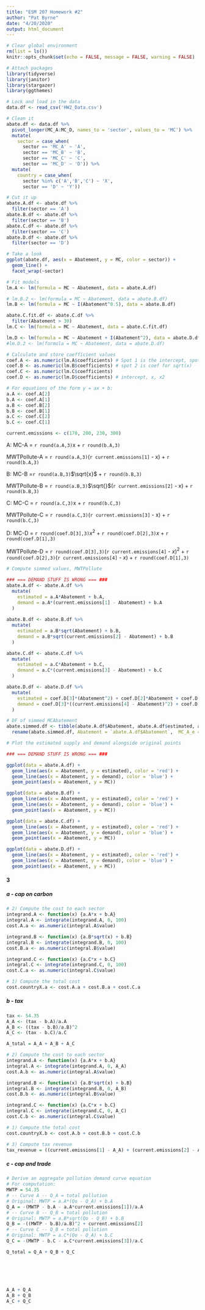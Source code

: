 ```yaml
---
title: "ESM 207 Homework #2"
author: "Pat Byrne"
date: "4/20/2020"
output: html_document
---
```


```r
# Clear global environment
rm(list = ls()) 
knitr::opts_chunk$set(echo = FALSE, message = FALSE, warning = FALSE)

# Attach packages
library(tidyverse)
library(janitor)
library(stargazer)
library(ggthemes)
```


```r
# Lock and load in the data
data.df <- read_csv('HW2_Data.csv') 
```

```r
# Clean it
abate.df <- data.df %>% 
  pivot_longer(MC_A:MC_D, names_to = 'sector', values_to = 'MC') %>% 
  mutate(
    sector = case_when(
      sector == 'MC_A' ~ 'A',
      sector == 'MC_B' ~ 'B',
      sector == 'MC_C' ~ 'C',
      sector == 'MC_D' ~ 'D')) %>% 
  mutate(
    country = case_when(
      sector %in% c('A','B','C') ~ 'X',
      sector == 'D' ~ 'Y'))

# Cut it up
abate.A.df <- abate.df %>% 
  filter(sector == 'A')
abate.B.df <- abate.df %>% 
  filter(sector == 'B')
abate.C.df <- abate.df %>% 
  filter(sector == 'C')
abate.D.df <- abate.df %>% 
  filter(sector == 'D')
```

```r
# Take a look
ggplot(abate.df, aes(x = Abatement, y = MC, color = sector)) + 
  geom_line() +
  facet_wrap(~sector)
```


```r
# Fit models
lm.A <- lm(formula = MC ~ Abatement, data = abate.A.df)

# lm.B.2 <- lm(formula = MC ~ Abatement, data = abate.B.df)
lm.B <- lm(formula = MC ~ I(Abatement^0.5), data = abate.B.df)

abate.C.fit.df <- abate.C.df %>% 
  filter(Abatement > 30)
lm.C <- lm(formula = MC ~ Abatement, data = abate.C.fit.df)

lm.D <- lm(formula = MC ~ Abatement + I(Abatement^2), data = abate.D.df)
#lm.D.2 <- lm(formula = MC ~ Abatement, data = abate.D.df)
```

```r
# Calculate and store coefficient values
coef.A <- as.numeric(lm.A$coefficients) # Spot 1 is the intercept, spot 2 is coef
coef.B <- as.numeric(lm.B$coefficients) # spot 2 is coef for sqrt(x)
coef.C <- as.numeric(lm.C$coefficients)
coef.D <- as.numeric(lm.D$coefficients) # intercept, x, x2

# For equations of the form y = ax + b:
a.A <- coef.A[2]
b.A <- coef.A[1]
a.B <- coef.B[2]
b.B <- coef.B[1]
a.C <- coef.C[2]
b.C <- coef.C[1]

current.emissions <- c(170, 200, 230, 300)
```
A: 
MC-A = `r round(a.A,3)`x + `r round(b.A,3)`

MWTPollute-A = `r round(a.A,3)`(`r current.emissions[1]` - x) + `r round(b.A,3)`


B:
MC-B =`r round(a.B,3)`$\sqrt{x}$ + `r round(b.B,3)`

MWTPollute-B = `r round(a.B,3)`$\sqrt{}$(`r current.emissions[2]` - x) + `r round(b.B,3)`


C:
MC-C = `r round(a.C,3)`x + `r round(b.C,3)`

MWTPollute-C = `r round(a.C,3)`(`r current.emissions[3]` - x) + `r round(b.C,3)`


D:
MC-D = `r round(coef.D[3],3)`$x^2$ + `r round(coef.D[2],3)`$x$ + `r round(coef.D[1],3)`

MWTPollute-D = `r round(coef.D[3],3)`(`r current.emissions[4]` - $x$)$^2$ + `r round(coef.D[2],3)`(`r current.emissions[4]` - $x$) + `r round(coef.D[1],3)`
```r
# Compute simmed values, MWTPollute 

### === DEMAND STUFF IS WRONG === ###
abate.A.df <- abate.A.df %>% 
  mutate(
    estimated = a.A*Abatement + b.A,
    demand = a.A*(current.emissions[1] - Abatement) + b.A
  ) 
  
abate.B.df <- abate.B.df %>% 
  mutate(
    estimated = a.B*sqrt(Abatement) + b.B,
    demand = a.B*sqrt(current.emissions[2] - Abatement) + b.B
  ) 

abate.C.df <- abate.C.df %>% 
  mutate(
    estimated = a.C*Abatement + b.C,
    demand = a.C*(current.emissions[3] - Abatement) + b.C
  ) 

abate.D.df <- abate.D.df %>% 
  mutate(
    estimated = coef.D[3]*(Abatement^2) + coef.D[2]*Abatement + coef.D[1],
    demand = coef.D[3]*((current.emissions[4] - Abatement)^2) + coef.D[2]*(current.emissions[4] - Abatement) + coef.D[1]
  ) 

# DF of simmed MCAbatement
abate.simmed.df <- tibble(abate.A.df$Abatement, abate.A.df$estimated, abate.B.df$estimated, abate.C.df$estimated, abate.D.df$estimated) 
  rename(abate.simmed.df, Abatement = `abate.A.df$Abatement`,  MC_A_e = `abate.A.df$estimated`, MC_B_e= `abate.B.df$estimated`, MC_C_e = `abate.C.df$estimated`, MC_D_e = `abate.D.df$estimated`)
```

```r
# Plot the estimated supply and demand alongside original points

### === DEMAND STUFF IS WRONG === ###

ggplot(data = abate.A.df) +
  geom_line(aes(x = Abatement, y = estimated), color = 'red') + 
  geom_line(aes(x = Abatement, y = demand), color = 'blue') + 
  geom_point(aes(x = Abatement, y = MC))

ggplot(data = abate.B.df) +
  geom_line(aes(x = Abatement, y = estimated), color = 'red') + 
  geom_line(aes(x = Abatement, y = demand), color = 'blue') + 
  geom_point(aes(x = Abatement, y = MC))

ggplot(data = abate.C.df) +
  geom_line(aes(x = Abatement, y = estimated), color = 'red') + 
  geom_line(aes(x = Abatement, y = demand), color = 'blue') + 
  geom_point(aes(x = Abatement, y = MC))

ggplot(data = abate.D.df) +
  geom_line(aes(x = Abatement, y = estimated), color = 'red') + 
  geom_line(aes(x = Abatement, y = demand), color = 'blue') + 
  geom_point(aes(x = Abatement, y = MC))
```


#### 3 
##### a - cap on carbon 
```r
# 2) Compute the cost to each sector
integrand.A <- function(x) {a.A*x + b.A}
integral.A <- integrate(integrand.A, 0, 100)
cost.A.a <- as.numeric(integral.A$value)

integrand.B <- function(x) {a.B*sqrt(x) + b.B}
integral.B <- integrate(integrand.B, 0, 100)
cost.B.a <- as.numeric(integral.B$value)

integrand.C <- function(x) {a.C*x + b.C}
integral.C <- integrate(integrand.C, 0, 100)
cost.C.a <- as.numeric(integral.C$value)

# 1) Compute the total cost
cost.countryX.a <- cost.A.a + cost.B.a + cost.C.a

```

##### b - tax
```r
tax <- 54.35
A_A <- (tax - b.A)/a.A
A_B <- ((tax - b.B)/a.B)^2
A_C <- (tax - b.C)/a.C

A_total = A_A + A_B + A_C

# 2) Compute the cost to each sector
integrand.A <- function(x) {a.A*x + b.A}
integral.A <- integrate(integrand.A, 0, A_A)
cost.A.b <- as.numeric(integral.A$value)

integrand.B <- function(x) {a.B*sqrt(x) + b.B}
integral.B <- integrate(integrand.B, 0, A_B)
cost.B.b <- as.numeric(integral.B$value)

integrand.C <- function(x) {a.C*x + b.C}
integral.C <- integrate(integrand.C, 0, A_C)
cost.C.b <- as.numeric(integral.C$value)

# 1) Compute the total cost
cost.countryX.b <- cost.A.b + cost.B.b + cost.C.b

# 3) Compute tax revenue
tax_revenue = ((current.emissions[1] - A_A) + (current.emissions[2] - A_B) + (current.emissions[3] - A_C))*tax
```

##### c - cap and trade
```r
# Derive an aggregate pollution demand curve equation
# For computation:
MWTP = 54.35
# -- Curve A -- Q_A = total pollution
# Original: MWTP = a.A*(Qo - Q_A) + b.A
Q_A = -(MWTP - b.A - a.A*current.emissions[1])/a.A 
# -- Curve B -- Q_B = total pollution
# Original: MWTP = a.B*sqrt(Qo - Q_B) + b.B
Q_B = -((MWTP - b.B)/a.B)^2 + current.emissions[2]
# -- Curve C -- Q_B = total pollution
# Original: MWTP = a.C*(Qo - Q_A) + b.C
Q_C = -(MWTP - b.C - a.C*current.emissions[3])/a.C 

Q_total = Q_A + Q_B + Q_C






A_A + Q_A
A_B + Q_B
A_C + Q_C


```









